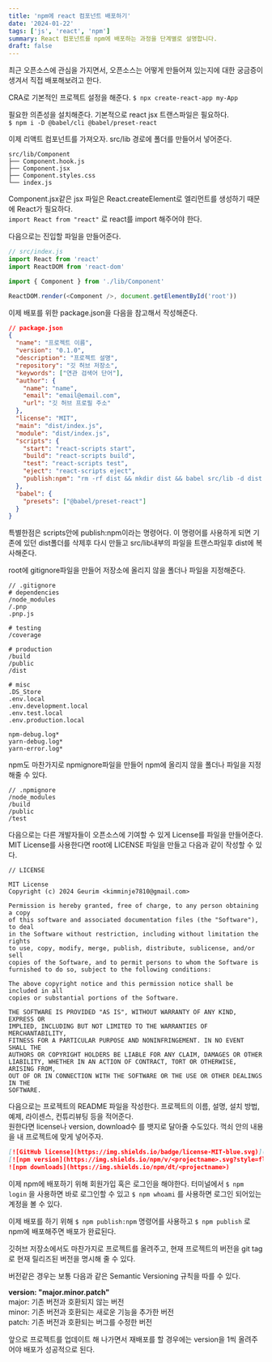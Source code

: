 ```yaml
---
title: 'npm에 react 컴포넌트 배포하기'
date: '2024-01-22'
tags: ['js', 'react', 'npm']
summary: React 컴포넌트를 npm에 배포하는 과정을 단계별로 설명합니다.
draft: false
---
```


최근 오픈소스에 관심을 가지면서, 오픈소스는 어떻게 만들어져 있는지에 대한 궁금증이 생겨서 직접 배포해보려고 한다.

CRA로 기본적인 프로젝트 설정을 해준다.
`$ npx create-react-app my-App`

필요한 의존성을 설치해준다. 기본적으로 react jsx 트랜스파일은 필요하다.  
`$ npm i -D @babel/cli @babel/preset-react`

이제 리액트 컴포넌트를 가져오자.
src/lib 경로에 폴더를 만들어서 넣어준다.

```shell
src/lib/Component
├── Component.hook.js
├── Component.jsx
├── Component.styles.css
└── index.js
```

Component.jsx같은 jsx 파일은 React.createElement로 엘리먼트를 생성하기 때문에 React가 필요하다.  
`import React from "react"` 로 react를 import 해주어야 한다.

다음으로는 진입할 파일을 만들어준다.

```js
// src/index.js
import React from 'react'
import ReactDOM from 'react-dom'

import { Component } from './lib/Component'

ReactDOM.render(<Component />, document.getElementById('root'))
```

이제 배포를 위한 package.json을 다음을 참고해서 작성해준다.

```json
// package.json
{
  "name": "프로젝트 이름",
  "version": "0.1.0",
  "description": "프로젝트 설명",
  "repository": "깃 허브 저장소",
  "keywords": ["연관 검색어 단어"],
  "author": {
    "name": "name",
    "email": "email@email.com",
    "url": "깃 허브 프로필 주소"
  },
  "license": "MIT",
  "main": "dist/index.js",
  "module": "dist/index.js",
  "scripts": {
    "start": "react-scripts start",
    "build": "react-scripts build",
    "test": "react-scripts test",
    "eject": "react-scripts eject",
    "publish:npm": "rm -rf dist && mkdir dist && babel src/lib -d dist --copy-files"
  },
  "babel": {
    "presets": ["@babel/preset-react"]
  }
}
```

특별한점은 scripts안에 publish:npm이라는 명령어다. 이 명령어를 사용하게 되면 기존에 있던 dist폴더를 삭제후 다시 만들고 src/lib내부의 파일을 트랜스파일후 dist에 복사해준다.

root에 gitignore파일을 만들어 저장소에 올리지 않을 폴더나 파일을 지정해준다.

```shell
// .gitignore
# dependencies
/node_modules
/.pnp
.pnp.js

# testing
/coverage

# production
/build
/public
/dist

# misc
.DS_Store
.env.local
.env.development.local
.env.test.local
.env.production.local

npm-debug.log*
yarn-debug.log*
yarn-error.log*
```

npm도 마찬가지로 npmignore파일을 만들어 npm에 올리지 않을 폴더나 파일을 지정해줄 수 있다.

```shell
// .npmignore
/node_modules
/build
/public
/test
```

다음으로는 다른 개발자들이 오픈소스에 기여할 수 있게 License를 파일을 만들어준다. MIT License를 사용한다면 root에 LICENSE 파일을 만들고 다음과 같이 작성할 수 있다.

```shell
// LICENSE

MIT License
Copyright (c) 2024 Geurim <kimminje7810@gmail.com>

Permission is hereby granted, free of charge, to any person obtaining a copy
of this software and associated documentation files (the "Software"), to deal
in the Software without restriction, including without limitation the rights
to use, copy, modify, merge, publish, distribute, sublicense, and/or sell
copies of the Software, and to permit persons to whom the Software is
furnished to do so, subject to the following conditions:

The above copyright notice and this permission notice shall be included in all
copies or substantial portions of the Software.

THE SOFTWARE IS PROVIDED "AS IS", WITHOUT WARRANTY OF ANY KIND, EXPRESS OR
IMPLIED, INCLUDING BUT NOT LIMITED TO THE WARRANTIES OF MERCHANTABILITY,
FITNESS FOR A PARTICULAR PURPOSE AND NONINFRINGEMENT. IN NO EVENT SHALL THE
AUTHORS OR COPYRIGHT HOLDERS BE LIABLE FOR ANY CLAIM, DAMAGES OR OTHER
LIABILITY, WHETHER IN AN ACTION OF CONTRACT, TORT OR OTHERWISE, ARISING FROM,
OUT OF OR IN CONNECTION WITH THE SOFTWARE OR THE USE OR OTHER DEALINGS IN THE
SOFTWARE.
```

다음으로는 프로젝트의 README 파일을 작성한다.
프로젝트의 이름, 설명, 설치 방법, 예제, 라이센스, 컨튜리뷰팅 등을 적어준다.  
원한다면 license나 version, download수 를 뱃지로 달아줄 수도있다.
꺽쇠 안의 내용을 내 프로젝트에 맞게 넣어주자.

```md
[![GitHub license](https://img.shields.io/badge/license-MIT-blue.svg)](https://github.com/<username>/<projectname>/blob/main/LICENSE)
[![npm version](https://img.shields.io/npm/v/<projectname>.svg?style=flat)](https://www.npmjs.com/package/<projectname>)
![npm downloads](https://img.shields.io/npm/dt/<projectname>)
```

이제 npm에 배포하기 위해 회원가입 혹은 로그인을 해야한다.
터미널에서 `$ npm login` 을 사용하면 바로 로그인할 수 있고
`$ npm whoami` 를 사용하면 로그인 되어있는 계정을 볼 수 있다.

이제 배포를 하기 위해 `$ npm publish:npm` 명령어를 사용하고 `$ npm publish` 로 npm에 배포해주면 배포가 완료된다.

깃허브 저장소에서도 마찬가지로 프로젝트를 올려주고, 현재 프로젝트의 버전을 git tag로 현재 릴리즈된 버전을 명시해 줄 수 있다.

버전같은 경우는 보통 다음과 같은 Semantic Versioning 규칙을 따를 수 있다.

**version: "major.minor.patch"**  
major: 기존 버전과 호환되지 않는 버전  
minor: 기존 버전과 호환되는 새로운 기능을 추가한 버전  
patch: 기존 버전과 호환되는 버그를 수정한 버전

앞으로 프로젝트를 업데이트 해 나가면서 재배포를 할 경우에는 version을 1씩 올려주어야 배포가 성공적으로 된다.
